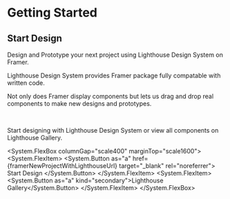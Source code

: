 

# Getting Started

## Start Design

Design and Prototype your next project using Lighthouse Design System on Framer.
<br />

Lighthouse Design System provides Framer package fully compatable with written code.

Not only does Framer display components but lets us drag and drop real components to make new designs and prototypes.

<br />

Start designing with Lighthouse Design System or view all components on Lighthouse Gallery.

<System.FlexBox columnGap="scale400" marginTop="scale1600">
  <System.FlexItem>
    <System.Button as="a" href={framerNewProjectWithLighthouseUrl} target="_blank" rel="noreferrer">
      Start Design
    </System.Button>
  </System.FlexItem>
  <System.FlexItem>
    <Link href="/getting-started/lighthouse-gallery" passHref>
      <System.Button as="a" kind="secondary">Lighthouse Gallery</System.Button>
    </Link>
  </System.FlexItem>
</System.FlexBox>